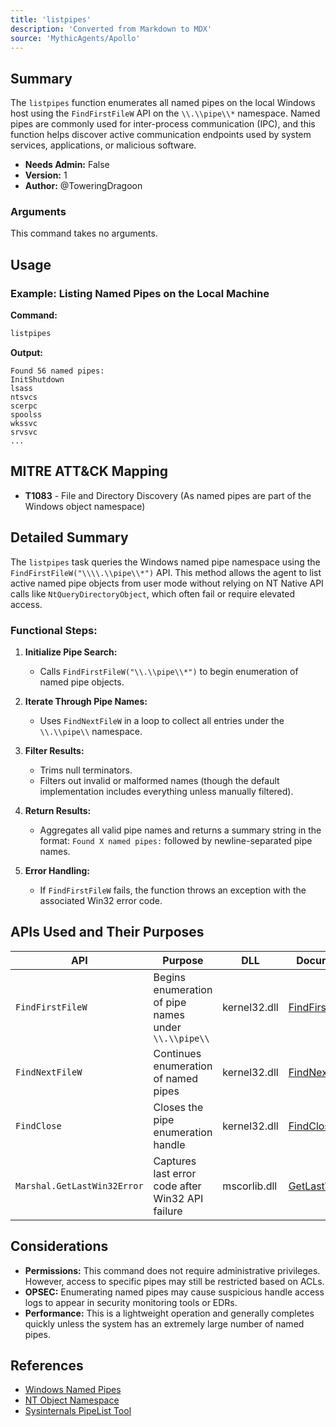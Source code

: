 ```yaml
---
title: 'listpipes'
description: 'Converted from Markdown to MDX'
source: 'MythicAgents/Apollo'
---
```


## Summary
The `listpipes` function enumerates all named pipes on the local Windows host using the `FindFirstFileW` API on the `\\.\\pipe\\*` namespace. Named pipes are commonly used for inter-process communication (IPC), and this function helps discover active communication endpoints used by system services, applications, or malicious software.

- **Needs Admin:** False
- **Version:** 1
- **Author:** @ToweringDragoon

### Arguments
This command takes no arguments.

## Usage
### Example: Listing Named Pipes on the Local Machine
**Command:**
```c
listpipes
```

**Output:**
```plaintext
Found 56 named pipes:
InitShutdown
lsass
ntsvcs
scerpc
spoolss
wkssvc
srvsvc
...
```

## MITRE ATT&CK Mapping
- **T1083** - File and Directory Discovery (As named pipes are part of the Windows object namespace)

## Detailed Summary
The `listpipes` task queries the Windows named pipe namespace using the `FindFirstFileW("\\\\.\\pipe\\*")` API. This method allows the agent to list active named pipe objects from user mode without relying on NT Native API calls like `NtQueryDirectoryObject`, which often fail or require elevated access.

### Functional Steps:

1. **Initialize Pipe Search:**
   - Calls `FindFirstFileW("\\.\\pipe\\*")` to begin enumeration of named pipe objects.

2. **Iterate Through Pipe Names:**
   - Uses `FindNextFileW` in a loop to collect all entries under the `\\.\\pipe\\` namespace.

3. **Filter Results:**
   - Trims null terminators.
   - Filters out invalid or malformed names (though the default implementation includes everything unless manually filtered).

4. **Return Results:**
   - Aggregates all valid pipe names and returns a summary string in the format: `Found X named pipes:` followed by newline-separated pipe names.

5. **Error Handling:**
   - If `FindFirstFileW` fails, the function throws an exception with the associated Win32 error code.

## APIs Used and Their Purposes
| API | Purpose | DLL | Documentation |
|------|---------|-----|--------------|
| `FindFirstFileW` | Begins enumeration of pipe names under `\\.\\pipe\\` | kernel32.dll | [FindFirstFileW](https://learn.microsoft.com/en-us/windows/win32/api/fileapi/nf-fileapi-findfirstfilew) |
| `FindNextFileW` | Continues enumeration of named pipes | kernel32.dll | [FindNextFileW](https://learn.microsoft.com/en-us/windows/win32/api/fileapi/nf-fileapi-findnextfilew) |
| `FindClose` | Closes the pipe enumeration handle | kernel32.dll | [FindClose](https://learn.microsoft.com/en-us/windows/win32/api/fileapi/nf-fileapi-findclose) |
| `Marshal.GetLastWin32Error` | Captures last error code after Win32 API failure | mscorlib.dll | [GetLastWin32Error](https://learn.microsoft.com/en-us/dotnet/api/system.runtime.interopservices.marshal.getlastwin32error) |

## Considerations
- **Permissions:** This command does not require administrative privileges. However, access to specific pipes may still be restricted based on ACLs.
- **OPSEC:** Enumerating named pipes may cause suspicious handle access logs to appear in security monitoring tools or EDRs.
- **Performance:** This is a lightweight operation and generally completes quickly unless the system has an extremely large number of named pipes.

## References
- [Windows Named Pipes](https://learn.microsoft.com/en-us/windows/win32/ipc/named-pipes)
- [NT Object Namespace](https://learn.microsoft.com/en-us/windows/win32/sysinfo/object-namespaces)
- [Sysinternals PipeList Tool](https://learn.microsoft.com/en-us/sysinternals/downloads/pipelist)